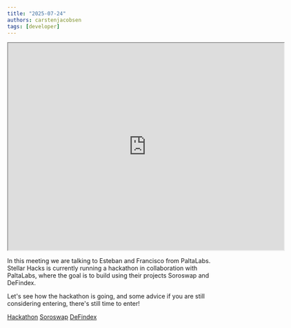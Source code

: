 ```yaml
---
title: "2025-07-24"
authors: carstenjacobsen
tags: [developer]
---
```


<iframe
  src="https://www.youtube.com/embed/mSABuOLuZs8?si=FLbBbKJzXP8uo_U6"
  width="640"
  height="480"
  allow="autoplay"
></iframe>

In this meeting we are talking to Esteban and Francisco from PaltaLabs. Stellar Hacks is currently running a hackathon in collaboration with PaltaLabs, where the goal is to build using their projects Soroswap and DeFindex.

Let's see how the hackathon is going, and some advice if you are still considering entering, there's still time to enter!

[Hackathon](https://dorahacks.io/hackathon/stellar-hacks-paltalabs/detail)
[Soroswap](https://docs.soroswap.finance)
[DeFindex](https://docs.defindex.io)
